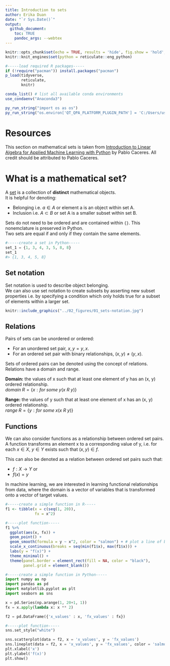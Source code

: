 ```yaml
---
title: Introduction to sets  
author: Erika Duan  
date: "`r Sys.Date()`"  
output: 
  github_document:
    toc: TRUE
    pandoc_args: --webtex 
---
```


```r
knitr::opts_chunk$set(echo = TRUE, results = 'hide', fig.show = 'hold', fig.align = 'center')
knitr::knit_engines$set(python = reticulate::eng_python)
```

```r
#-----load required R packages-----
if (!require("pacman")) install.packages("pacman") 
p_load(tidyverse,
       reticulate,
       knitr) 

conda_list() # list all available conda environments
use_condaenv("Anaconda3")

py_run_string("import os as os")
py_run_string("os.environ['QT_QPA_PLATFORM_PLUGIN_PATH'] = 'C:/Users/user/Anaconda3/Library/plugins/platforms'")
```


# Resources   

This section on mathematical sets is taken from [Introduction to Linear Algebra for Applied Machine Learning with Python](https://pabloinsente.github.io/intro-linear-algebra#sets) by Pablo Caceres. All credit should be attributed to Pablo Caceres.   


# What is a mathematical set?  

A [set](https://en.wikipedia.org/wiki/Set_(mathematics)) is a collection of **distinct** mathematical objects.     
It is helpful for denoting:

+ Belonging i.e. $a \in A$ or element a is an object within set A.     
+ Inclusion i.e. $A \subset B$ or set A is a smaller subset within set B.           

Sets do not need to be ordered and are contained within `{}`. This nonemclature is preserved in Python.     
Two sets are equal if and only if they contain the same elements.  

```python
#-----create a set in Python-----   
set_1 = {1, 3, 4, 3, 5, 8, 8}
set_1
#> {1, 3, 4, 5, 8}  
```


## Set notation    

Set notation is used to describe object belonging.    
We can also use set notation to create subsets by asserting new subset properties i.e. by specifying a condition which only holds true for a subset of elements within a larger set.  

```r
knitr::include_graphics("../02_figures/01_sets-notation.jpg")
```


## Relations  

Pairs of sets can be unordered or ordered:  

+ For an unordered set pair, $x, y = y, x$.     
+ For an ordered set pair with binary relationships, $(x, y) \neq (y,x)$.      

Sets of ordered pairs can be denoted using the concept of relations. Relations have a domain and range.  

**Domain:** the values of x such that at least one element of y has an (x, y) ordered relationship.      
$domain\;R = \{x: for\;some\;y(x\:R\:y)\}$     

**Range:** the values of y such that at least one element of x has an (x, y) ordered relationship.    
$range\;R = \{y: for\;some\;x(x\:R\:y)\}$   

   
## Functions   

We can also consider functions as a relationship between ordered set pairs.  
A function transforms an element x to a corresponding value of y, i.e. for each $x\in X$, $y\in Y$ exists such that $(x,y)\in f$.    

This can also be denoted as a relation between ordered set pairs such that:   

+ $f:X\to Y$ or
+ $f(x) = y$  

In machine learning, we are interested in learning functional relationships from data, where the domain is a vector of variables that is transformed onto a vector of target values.     
 
```r
#-----create a simple function in R-----  
f1 <- tibble(x = c(seq(1, 20)),
             fx = x^2)  

#-----plot function-----
f1 %>%
  ggplot(aes(x, fx)) +
  geom_point() +
  geom_smooth(formula = y ~ x^2, color = "salmon") + # plot a line of best fit according to a formula  
  scale_x_continuous(breaks = seq(min(f1$x), max(f1$x))) +
  labs(y = "f(x)") + 
  theme_minimal() +
  theme(panel.border = element_rect(fill = NA, color = "black"),
        panel.grid = element_blank())
```

```python
#-----create a simple function in Python-----  
import numpy as np  
import pandas as pd  
import matplotlib.pyplot as plt  
import seaborn as sns  

x = pd.Series(np.arange(1, 20+1, 1))  
fx = x.apply(lambda x: x ** 2)

f2 = pd.DataFrame({'x_values' : x, 'fx_values' : fx})

#-----plot function-----
sns.set_style("white") 

sns.scatterplot(data = f2, x = 'x_values', y = 'fx_values')
sns.lineplot(data = f2, x = 'x_values', y = 'fx_values', color = 'salmon')
plt.xlabel('x')
plt.ylabel('f(x)')
plt.show()  
```

